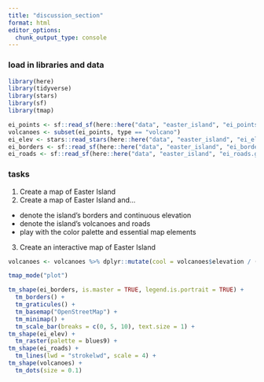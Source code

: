 ```yaml
---
title: "discussion_section"
format: html
editor_options: 
  chunk_output_type: console
---
```


### load in libraries and data

```r
library(here)
library(tidyverse)
library(stars)
library(sf)
library(tmap)

ei_points <- sf::read_sf(here::here("data", "easter_island", "ei_points.gpkg"))
volcanoes <- subset(ei_points, type == "volcano")
ei_elev <- stars::read_stars(here::here("data", "easter_island", "ei_elev.tif"))
ei_borders <- sf::read_sf(here::here("data", "easter_island", "ei_border.gpkg"))
ei_roads <- sf::read_sf(here::here("data", "easter_island", "ei_roads.gpkg"))
```

### tasks

1. Create a map of Easter Island
2. Create a map of Easter Island and…
  - denote the island’s borders and continuous elevation
  - denote the island’s volcanoes and roads
  - play with the color palette and essential map elements

3. Create an interactive map of Easter Island

```r
volcanoes <- volcanoes %>% dplyr::mutate(cool = volcanoes$elevation / (10 - volcanoes$sv))

tmap_mode("plot")

tm_shape(ei_borders, is.master = TRUE, legend.is.portrait = TRUE) +
  tm_borders() +
  tm_graticules() +
  tm_basemap("OpenStreetMap") +
  tm_minimap() +
  tm_scale_bar(breaks = c(0, 5, 10), text.size = 1) +
tm_shape(ei_elev) +
  tm_raster(palette = blues9) +
tm_shape(ei_roads) +
  tm_lines(lwd = "strokelwd", scale = 4) +
tm_shape(volcanoes) +
  tm_dots(size = 0.1)
```

